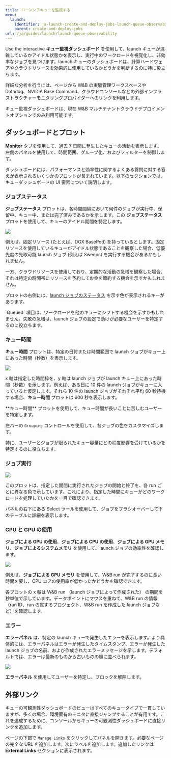```yaml
---
title: ローンンチキューを監視する
menu:
  launch:
    identifier: ja-launch-create-and-deploy-jobs-launch-queue-observability
    parent: create-and-deploy-jobs
url: /ja/guides/launch/launch-queue-observability
---
```


Use the interactive **キュー監視ダッシュボード** を使用して、launch キューが混雑しているかアイドル状態かを表示し、実行中のワークロードを視覚化し、非効率なジョブを見つけます。launch キューのダッシュボードは、計算ハードウェアやクラウドリソースを効果的に使用しているかどうかを判断するのに特に役立ちます。

詳細な分析を行うには、ページから W&B の実験管理ワークスペースや Datadog、NVIDIA Base Command、クラウドコンソールなどの外部インフラストラクチャーモニタリングプロバイダーへのリンクを利用します。

<Note>
キュー監視ダッシュボードは、現在 W&B マルチテナントクラウドデプロイメントオプションでのみ利用可能です。
</Note>

## ダッシュボードとプロット
**Monitor** タブを使用して、過去 7 日間に発生したキューの活動を表示します。左側のパネルを使用して、時間範囲、グループ化、およびフィルターを制御します。

ダッシュボードには、パフォーマンスと効率性に関するよくある質問に対する答えが表示されるいくつかのプロットが含まれています。以下のセクションでは、キューダッシュボードの UI 要素について説明します。

### ジョブステータス
**ジョブステータス** プロットは、各時間間隔において何件のジョブが実行中、保留中、キュー中、または完了済みであるかを示します。この **ジョブステータス** プロットを使用して、キューのアイドル期間を特定します。

<Frame>
    <img src="/images/launch/launch_obs_jobstatus.png"  />
</Frame>

例えば、固定リソース (たとえば、DGX BasePod) を持っているとします。固定リソースを使用しているキューがアイドル状態であることを観察した場合、低優先度の先取可能 launch ジョブ (例えば Sweeps) を実行する機会があるかもしれません。

一方、クラウドリソースを使用しており、定期的な活動の急増を観察した場合、それは特定の時間帯にリソースを予約してお金を節約する機会を示すかもしれません。

プロットの右側には、[launch ジョブのステータス](/ja/./launch-view-jobs.md#check-the-status-of-a-job) を示す色が表示されるキーがあります。

<Note>
`Queued` 項目は、ワークロードを他のキューにシフトする機会を示すかもしれません。失敗の急増は、launch ジョブの設定で助けが必要なユーザーを特定するのに役立ちます。
</Note>

### キュー時間

**キュー時間** プロットは、特定の日付または時間範囲で launch ジョブがキュー上にあった時間（秒数）を表示します。

<Frame>
    <img src="/images/launch/launch_obs_queuedtime.png"  />
</Frame>

x 軸は指定した時間枠を、y 軸は launch ジョブが launch キュー上にあった時間（秒数）を示します。例えば、ある日に 10 件の launch ジョブがキューに入っていると仮定します。それら 10 件の launch ジョブがそれぞれ平均 60 秒待機する場合、**キュー時間** プロットは 600 秒を表示します。

<Note>
**キュー時間** プロットを使用して、キュー時間が長いことに苦しむユーザーを特定します。
</Note>

左バーの `Grouping` コントロールを使用して、各ジョブの色をカスタマイズします。

特に、ユーザーとジョブが限られたキュー容量にどの程度影響を受けているかを特定するのに役立ちます。

### ジョブ実行

<Frame>
    <img src="/images/launch/launch_obs_jobruns2.png"  />
</Frame>

このプロットは、指定した期間に実行されたジョブの開始と終了を、各 run ごとに異なる色で示しています。これにより、指定した時間にキューがどのワークロードを処理していたかを一目で確認できます。

パネルの右下にある Select ツールを使用して、ジョブをブラシオーバーして下のテーブルに詳細を表示します。

### CPU と GPU の使用
**ジョブによる GPU の使用**、**ジョブによる CPU の使用**、**ジョブによる GPU メモリ**、**ジョブによるシステムメモリ** を使用して、launch ジョブの効率性を確認します。

<Frame>
    <img src="/images/launch/launch_obs_gpu.png"  />
</Frame>

例えば、**ジョブによる GPU メモリ** を使用して、W&B run が完了するのに長い時間を要し、CPU コアの使用率が低かったかどうかを確認できます。

各プロットの x 軸は W&B run （launch ジョブによって作成された） の期間を秒単位で示しています。データポイントにマウスを重ねて、W&B run の情報（run ID、run の属するプロジェクト、W&B run を作成した launch ジョブなど）を確認します。

### エラー

**エラーパネル** は、特定の launch キューで発生したエラーを表示します。より具体的には、エラーパネルはエラーが発生したタイムスタンプ、エラーが発生した launch ジョブの名前、および作成されたエラーメッセージを示します。デフォルトでは、エラーは最新のものから古いものの順に並べられます。

<Frame>
    <img src="/images/launch/launch_obs_errors.png"  />
</Frame>

**エラーパネル** を使用してユーザーを特定し、ブロックを解除します。

## 外部リンク

キューの可観測性ダッシュボードのビューはすべてのキュータイプで一貫していますが、多くの場合、環境固有のモニタに直接ジャンプすることが有用です。これを達成するために、コンソールからキューの可観測性ダッシュボードに直接リンクを追加します。

ページの下部で `Manage Links` をクリックしてパネルを開きます。必要なページの完全な URL を追加します。次にラベルを追加します。追加したリンクは **External Links** セクションに表示されます。